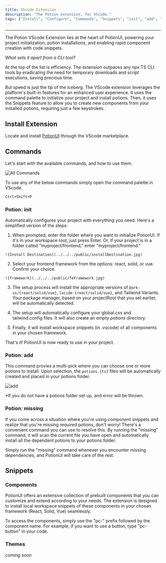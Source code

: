 ```yaml
---
title: VScode Extension
description: "The Potion extension, for VScode."
tags: ["Install", "Configure", "Commands", "Snippets", "init", "add", "missing"]
---
```


---

The Potion VScode Extension lies at the heart of PotionUI, powering your project initialization, potion installations, and enabling rapid component creation with code snippets.

*What sets it apart from a CLI tool?*

At the top of the list is efficiency. The extension outpaces any npx TS CLI tools by eradicating the need for temporary downloads and script executions, saving precious time.

But speed is just the tip of the iceberg. The VScode extension leverages the platform's built-in features for an enhanced user experience. It uses the command palette to initialize your project and install potions. Then, it uses the Snippets feature to allow you to create new components from your installed potions, requiring just a few keystrokes.

## Install Extension

Locate and install [PotionUI](https://marketplace.visualstudio.com/items?itemName=adpyke.codesnap) through the VScode marketplace.

## Commands 

Let's start with the available commands, and how to use them.

![All Commands](../../../public/allCommands.jpg)

To use any of the below commands simply open the command palette in VScode.

```bash
Ctrl+Shift+P
```

### Potion: init

 Automatically configures your project with everything you need. Here's a simplified version of the steps:

  1.  When prompted, enter the folder where you want to initialize PotionUI. If it's in your workspace root, just press Enter. Or, if your project is in a folder called "myproject/frontend," enter "myproject/frontend."

    ![Install Destination](../../../public/installDestination.jpg)

  2.  Select your frontend framework from the options: react, solid, or vue. Confirm your choice.

    ![framework](../../../public/feFramework.jpg)

  3.  The setup process will install the appropriate versions of `@ark-ui/{react/solid/vue}`, `lucide-{react/solid/vue}`, and Tailwind Variants. Your package manager, based on your projectRoot that you set earlier, will be automatically detected.

  4. The setup will automatically configure your global.css and tailwind.config files. It will also create an empty *potions* directory. 

  5. Finally, it will install workspace snippets (in .vscode) of all components in your chosen framework.

That's it! PotionUI is now ready to use in your project.


### Potion: add

This command provies a multi-pick where you can choose one or more potions to install. Upon selection, the `potions.{ts}` files will be automatically created and placed in your potions folder. 

![add](../../../public/add.jpg)

*If you do not have a potions folder set up, and error will be thrown.

### Potion: missing

If you come across a situation where you're using component snippets and realize that you're missing required potions, don't worry! There's a convenient command you can use to resolve this. By running the "missing" command, it will scan the current file you have open and automatically install all the dependent potions to your potions folder.

Simply run the "missing" command whenever you encounter missing dependencies, and PotionUI will take care of the rest.

## Snippets

### Components

PotionUI offers an extensive collection of prebuilt components that you can customize and extend according to your needs. The extension is designed to install local workspace snippets of these components in your chosen framework (React, Solid, Vue) seamlessly.

To access the components, simply use the "pc-" prefix followed by the component name. For example, if you want to use a button, type "pc-button" in your code.

### Themes

*coming soon*